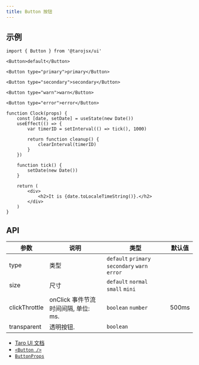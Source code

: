 ```yaml
---
title: Button 按钮
---
```


## 示例

```tsx
import { Button } from '@tarojsx/ui'

<Button>default</Button>

<Button type="primary">primary</Button>

<Button type="secondary">secondary</Button>

<Button type="warn">warn</Button>

<Button type="error">error</Button>
```

```tsx live
function Clock(props) {
    const [date, setDate] = useState(new Date())
    useEffect(() => {
        var timerID = setInterval(() => tick(), 1000)

        return function cleanup() {
            clearInterval(timerID)
        }
    })

    function tick() {
        setDate(new Date())
    }

    return (
        <div>
            <h2>It is {date.toLocaleTimeString()}.</h2>
        </div>
    )
}
```

## API

| 参数          | 说明                                | 类型                                           | 默认值 |
| ------------- | ----------------------------------- | ---------------------------------------------- | ------ |
| type          | 类型                                | `default` `primary` `secondary` `warn` `error` |        |
| size          | 尺寸                                | `default` `normal` `small` `mini`              |        |
| clickThrottle | onClick 事件节流时间间隔, 单位: ms. | `boolean` `number`                             | 500ms  |
| transparent   | 透明按钮.                           | `boolean`                                      |        |

-   [Taro UI 文档](https://taro-ui.jd.com/#/docs/button)
-   [`<Button />`](../modules/_button_.md)
-   [`ButtonProps`](../interfaces/_button_.buttonprops.md)
